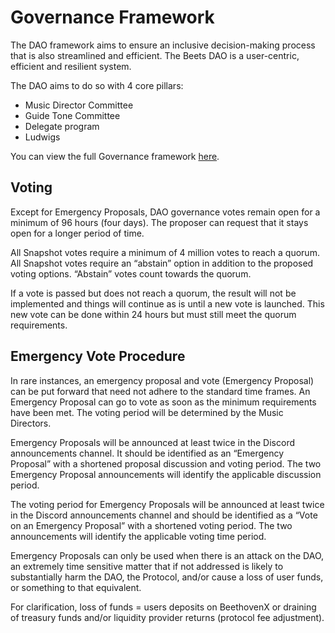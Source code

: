 # Governance Framework

The DAO framework aims to ensure an inclusive decision-making process that is also streamlined and efficient. The Beets DAO is a user-centric, efficient and resilient system.

The DAO aims to do so with 4 core pillars:

-   Music Director Committee
-   Guide Tone Committee
-   Delegate program
-   Ludwigs

You can view the full Governance framework [here](https://github.com/beethovenxfi/beethovenx-docs/blob/main/pages/dao/beets-gov-framework.pdf).

## Voting

Except for Emergency Proposals, DAO governance votes remain open for a minimum of 96 hours (four days). The proposer can request that it stays open for a longer period of time.

All Snapshot votes require a minimum of 4 million votes to reach a quorum. All Snapshot votes require an “abstain” option in addition to the proposed voting options. “Abstain” votes count towards the quorum.

If a vote is passed but does not reach a quorum, the result will not be implemented and things will continue as is until a new vote is launched. This new vote can be done within 24 hours but must still meet the quorum requirements.

## Emergency Vote Procedure

In rare instances, an emergency proposal and vote (Emergency Proposal) can be put forward that need not adhere to the standard time frames.
An Emergency Proposal can go to vote as soon as the minimum requirements have been met. The voting period will be determined by the Music Directors.

Emergency Proposals will be announced at least twice in the Discord announcements channel. It should be identified as an “Emergency Proposal” with a shortened proposal discussion and voting period. The two Emergency Proposal announcements will identify the applicable discussion period.

The voting period for Emergency Proposals will be announced at least twice in the Discord announcements channel and should be identified as a “Vote on an Emergency Proposal” with a shortened voting period. The two announcements will identify the applicable voting time period.

Emergency Proposals can only be used when there is an attack on the DAO, an extremely time sensitive matter that if not addressed is likely to substantially harm the DAO, the Protocol, and/or cause a loss of user funds, or something to that equivalent.

For clarification, loss of funds = users deposits on BeethovenX or draining of treasury funds and/or liquidity provider returns (protocol fee adjustment).
